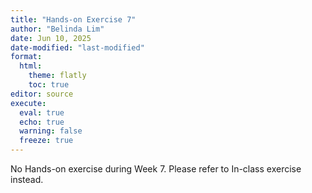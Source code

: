 ```yaml
---
title: "Hands-on Exercise 7"
author: "Belinda Lim"
date: Jun 10, 2025
date-modified: "last-modified"
format:
  html:
    theme: flatly
    toc: true
editor: source
execute:
  eval: true
  echo: true
  warning: false
  freeze: true
---
```


No Hands-on exercise during Week 7. Please refer to In-class exercise instead. 